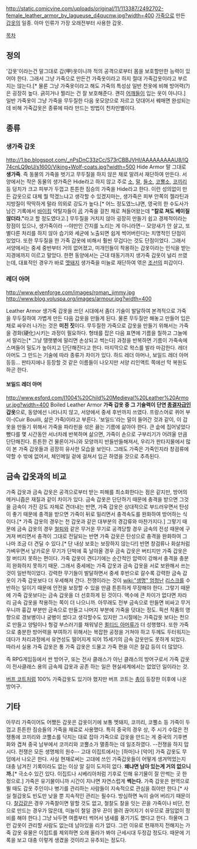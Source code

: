 http://static.comicvine.com/uploads/original/11/113387/2492702-female_leather_armor_by_lagueuse_d4qucnw.jpg?width=400
[[가죽]]으로 만든 [[갑옷]]의 일종. 아마 인류가 가장 오래전부터 사용한 갑옷.

[[목차]]

== 정의 ==

'갑옷'이라는건 말그대로 갑(甲)옷이니까 적의 공격으로부터 몸을 보호할만한 능력이 있어야 한다. 그래서 그냥 가죽으로 만든건 가죽옷이라고 하지 절대 가죽갑옷이라고 부르지는 않는다.[* 물론 그냥 가죽옷이라고 해도 가죽의 특성상 일반 천옷에 비해 방어력(?)은 굉장히 높다. 긁히거나 찔리는 건 잘 보호해준다. 괜히 [[어깨]]들이 입는 옷이 아니다.] 일반 가죽옷이 그냥 가죽을 무두질한 다음 옷모양으로 자르고 덧대어서 꿰매면 완성되는 데 비해 가죽갑옷은 종류에 따라 만드는 방법이 천차만별이다. 

== 종류 ==

=== 생가죽 갑옷 ===
http://1.bp.blogspot.com/_nPsDnC33zCc/S73rCBBJVHI/AAAAAAAAAU8/lQ74cnLQ9pU/s1600/Viking+Wolf-coats.jpg?width=500
Hide Armor
말 그대로 '''생가죽'''. 즉 동물의 가죽을 벗기고 무두질을 하지 않은 채로 말려서 재단하여 만든다. 서양에서는 작은 동물의 생가죽은 Hide라고 하지 않고 주로 [[소]], [[말]], [[들소]], [[코뿔소]], [[코끼리]] 등 덩치가 크고 피부가 두껍고 튼튼한 짐승의 가죽을 Hide라고 한다. 이런 성의없이 만든 갑옷으로 대체 뭘 막겠느냐고 생각할 수 있겠지마는, 생가죽은 피부 안쪽의 젤라틴과 지방질이 딱딱하게 말라 의외로 강도가 높다.[* 어느 정도였느냐면, 영국의 한 수도사가 남긴 기록에서 [[바이킹]] 약탈자들이 [[곰]] 가죽을 걸친 채로 쳐들어왔는데 '''"칼로 쳐도 베이질 않더라."'''라고 할 정도였다고.] 무두질을 거치지 않아 굉장히 만들기 쉽고 경제적이라는 장점이 있으나, 생가죽이라 --야만인 간지를 노리는 게 아니라면-- 모양새가 안 살고, 또 별다른 처리를 하지 않아 습기와 세균에 노출되면 쉽게 썩어버린다는 치명적인 단점이 있었다. 또한 무두질을 한 가죽 갑옷에 비해서 훨씬 무겁다는 것도 단점이었다. 그래서 서양에서는 중세 중반부터 거의 없어졌고, 미개인들이 착용하는 갑옷이라는 인식을 받는 지경에까지 이르고 말았다. 한편 동양에서는 근대 태동기까지 생가죽 갑옷이 널리 쓰였는데, 대표적인 경우가 바로 [[멧돼지]] 생가죽을 미늘로 재단하여 엮은 [[조선]]의 피갑이다.


=== 레더 아머 ===
http://www.elvenforge.com/images/roman_jimmy.jpg http://www.blog.voluspa.org/images/armour.jpg?width=400

Leather Armor
생가죽 갑옷을 쓰던 시대에서 좀더 기술이 발달하여 본격적으로 가죽을 무두질하여 가볍게 만든 다음 갑옷을 만들게 된다.
물론 무두질만 해놓고 만들어 입은 채로 싸우러 나가는 것은 '''미친 짓'''이다. 무두질한 가죽으로 갑옷을 만들기 위해서는 가죽을 경화(硬化)시키는 과정이 필요하다. 형태를 잡은 다음 표면에 기름을 칠하고 그늘에서 말리는[* 그냥 땡햇볕에 말리면 손상되고 썩는다] 과정을 반복하면 기름이 가죽속에 스며들어 밀도가 높아지고 단단해진다고 한다. 마지막으로 왁스를 발라 마감한다.
레더 아머도 그 만드는 기술에 따라 종류가 차이가 있다. 하드 레더 아머나, 보일드 레더 아머 등등... 판타지에나 등장할 것 같은 이름들이 나오지만 서양 리인액트 쪽에선 막 복원도 하곤 한다.

==== 보일드 레더 아머 ====
http://www.esford.com/I1004%20Child%20Medieval%20Leather%20Armour.jpg?width=400
Boiled Leather Armor
'''가죽 갑옷 중 그 기술력이 단연 [[종결자]]급인 갑옷'''으로, 동양에선 나타나지 않고, 서양에서 중세 후반까지 쓰였다. 프랑스어로 퀴어 부이-(Cuir Bouilli, 삶은 가죽)이라고 부른다. '보일드'라는 말이 들어간 것과 같이, 이 갑옷을 만들기 위해서 가죽을 파라핀을 섞은 끓는 기름에 삶아야 한다. 큰 솥에 집어넣었다 뺐다를 몇 시간동안 서너차례 반복하며 삶으면, 가죽이 손으로 구부리기가 어려울 만큼 단단해진다. 튼튼한 건 물론이거니와 모양까지 반들반들해져서, 우리가 판타지물에서 많이 본 가죽 갑옷들과 굉장히 유사한 모습을 보인다. 그래도 가죽은 가죽인지라 창검류에 약할 수 밖에 없어서, 체인메일 겉에 걸쳐서 입곤 하였을 것으로 추측된다.

== 금속 갑옷과의 비교 ==

가죽 갑옷과 금속 갑옷은 공격으로부터 받는 피해를 최소화한다는 점은 같지만, 방어의 메커니즘은 재질과 같이 차이가 있다. 금속 갑옷은 단단하기 때문에 충격을 받으면 그것을 금속이 가진 강도 자체로 견뎌내는 반면, 가죽 갑옷은 상대적으로 부드러우면서 탄성이 좋기 때문에 충격을 받으면 가죽이 뒤로 밀리면서 충격속도를 완화하여 방어하는 식이다.[* 가죽 갑옷의 경우는 천 갑옷과 같은 대부분의 경갑류와 마찬가지다.]
그렇기 때문에 금속 갑옷의 경우 [[철퇴]]와 같은 무거운 무기로 공격당할 경우 금속의 전성 때문에 구겨져 버리면서 충격이 그대로 전달되는 반면 가죽 갑옷은 탄성으로 충격을 완화하여 그나마 조금 더 견딜 수 있다.[* 단 내상 보호는 보장하지 않는다!] 반면 창검류나 화살처럼 가벼우면서 날카로운 무기가 단박에 훅 날아올 경우 금속 갑옷은 버티지만 가죽 갑옷은 잘 버티지 못하는 편이다. 가죽 갑옷이 견디기에는 순간적인 압력이 강해서 충격을 충분히 완화하지 못하기 때문. 그래서 중세에는 가죽 갑옷과 금속 갑옷을 서로 보완해서 쓰는 것이 일반적이었다.
강력한 무기들이 발달하면서 중세 후반으로 갈수록 강력한 금속 갑옷이 가죽 갑옷보다 더 우세해져 간다. 전쟁이라는 것이 [[wiki:"생명" 엄청난]] [[리스크]]를 수반하는 일이기 때문에 안전을 보장할 수 있을 만큼 튼튼하게 무장해야 한다. 그렇기 때문에 가죽 갑옷보다는 금속 갑옷을 더 선호하게 된 것이다. 액수에 큰 차이가 없다면 차라리 금속 갑옷을 착용하는 쪽이 더 나으니까. 아무래도 전부 금속으로 만들면 비싸고 무거우니까 흉갑 부분만 금속으로 만들고 나머지 부분에 가죽을 덧대는 정도. 픽션 작품의 영향으로 경보병이나 궁병이 썼다고 생각할수도 있지만 그시절에는 가죽갑옷 보다는 천으로 만들고 양털이나 헝겊 부스러기를 채워넣은 [[퀼티드 아머]]류가 더 성행했다. 또한 가죽으로 충분한 방어력을 부여하기 위해서는 복잡한 공정을 거쳐야 하고 두께도 두터워지는데다가 처리과정에서 유연성도 떨어지게 되어 15세기의 금속 갑옷만도 못하게 되었다. 따라서 실용 가죽 갑옷은 통 가죽 갑옷은 드물고 가죽 편을 이은 찰갑 등이 더 많았다.

즉 RPG게임등에서 싼 방어구, 또는 전사 클래스가 아닌 클래스의 방어구로서 가죽 갑옷이 전사클래스 용의 금속제 갑옷과 공존 하는 일은 현실세계에서는 없었던 일이라는 것.

[[버프 코트]]처럼 100% 가죽갑옷도 있기야 했지만 버프 코트는 [[총]]이 등장한 이후에 나온 방어구.

== 기타 ==
아무리 가죽이어도 어쨌든 갑옷은 갑옷이기에 보통 멧돼지, 코끼리, 코뿔소 등 가죽이 두껍고 튼튼한 짐승들의 가죽을 재료로 사용했다. 특히 중국의 경우 상, 주 시기 수많은 전쟁통에 코끼리와 코뿔소를 닥치는 대로 잡아 가죽으로 갑옷을 만드는 게 중국의 기후변화와 겹쳐 중국 남부에서 코끼리와 코뿔소가 멸종하는 데 일조하였다. --전쟁을 하지 맙시다. 전쟁은 모든 생명체의 원수--
고대 이집트에서는 [하마]나 [악어] 가죽 갑옷도 무덤에서 나오곤 한다. 
사실 현재로써는 고대에 쓰인 가죽갑옷들이 어떻게 생겨먹었는지 대충 남겨진 기록이라도 없는 이상 알 길이 도저히 없다. '''왜냐면 남아 있는게 거의 없으니까.'''[* 극소수 있긴 있다. 이집트나 시베리아처럼 기후로 인해 유기물이 잘 안썩는 곳 한정으로.] 가죽은 유기물이니까 시간이 지나면 자연스럽게 '''썩는다.''' 가죽 갑옷은 현역으로 뛸 때도 갑옷 주인이나 병기를 관리하는 사람들이 지속적으로 관심을 줘야만 한다.[* 사실 철갑옷도 빈도만 낮을 뿐 지속적인 관리는 필수다. 방심하면 녹이 슬어 버리기 때문이다. [[찰갑]]같은 경우 가죽찰이면 말할 것도 없고, 철찰도 찰을 잇는 끈을 가죽이나 비단, 천으로 만드는 경우가 많은데, 미늘이 철일 경우 끈이 쓸려 끊어지기 쉬우므로 끊임없이 정비를 해야 한다.] 그냥 놔두면 여름부터 썩어서 냄새를 풍기기도 했다고 한다. 하물며 그런 갑옷이 관리할 사람도 없는데 남아있을 리가 없다. 그런 이유로 현재까지 전해지는 가죽 갑옷 유물은 이집트를 제외하면 오래 올라가 봐야 근세시대 두정갑 정도다. 때문에 기록을 보고 대충 이렇게 생겼을 것이라고 유추되는 정도다.

